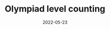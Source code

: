 ---
title: Olympiad level counting
description: Generating functions, as applied to a hard puzzle used for IMO training.
date: 2022-05-23
video: bOXCLR3Wric
source: _2022/puzzles/subsets.py
credits:
- Lesson by Grant Sanderson
---